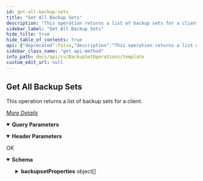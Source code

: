 ```yaml
---
id: get-all-backup-sets
title: "Get All Backup Sets"
description: "This operation returns a list of backup sets for a client."
sidebar_label: "Get All Backup Sets"
hide_title: true
hide_table_of_contents: true
api: {"deprecated":false,"description":"This operation returns a list of backup sets for a client.\n\n[_More Details_](http://documentation.commvault.com/commvault/v11/article?p=features/rest_api/operations/get_backup_set.htm)\n","operationId":"Get All Backup Sets","parameters":[{"description":"","explode":true,"in":"query","name":"clientId","schema":{"example":2,"format":"int32","type":"integer"}},{"description":"","in":"header","name":"Authtoken","required":true,"schema":{"example":"{{TOKEN}}","type":"string"}}],"tags":["Backup Set Operations"],"responses":{"200":{"description":"OK","content":{"application/json":{"schema":{"type":"object","properties":{"backupsetProperties":{"type":"array","items":{"type":"object","properties":{"modifiedTime":{"type":"integer"},"indexSettings":{"type":"object","properties":{}},"fsBackupSet":{"type":"object","properties":{"preserveFileAccessTimes":{"type":"boolean"},"useDCserviceForScan":{"type":"boolean"}}},"planEntity":{"type":"object","properties":{}},"backupSetEntity":{"type":"object","properties":{"clientId":{"type":"integer"},"clientName":{"type":"string"},"instanceName":{"type":"string"},"appName":{"type":"string"},"backupsetId":{"type":"integer"},"_type_":{"type":"integer"},"instanceId":{"type":"integer"},"backupsetName":{"type":"string"},"applicationId":{"type":"integer"}}}}}}},"x-examples":{"Example 1":{"backupsetProperties":[{"modifiedTime":1487014530,"indexSettings":{},"fsBackupSet":{"preserveFileAccessTimes":false,"useDCserviceForScan":true},"planEntity":{},"backupSetEntity":{"clientId":2,"clientName":"greenvalley","instanceName":"DefaultInstanceName","appName":"Windows File System","backupsetId":3,"_type_":6,"instanceId":1,"backupsetName":"defaultBackupSet","applicationId":33}}]}}},"examples":{"Example 1":{"value":{"backupsetProperties":[{"modifiedTime":1487014530,"indexSettings":{},"fsBackupSet":{"preserveFileAccessTimes":false,"useDCserviceForScan":true},"planEntity":{},"backupSetEntity":{"clientId":2,"clientName":"greenvalley","instanceName":"DefaultInstanceName","appName":"Windows File System","backupsetId":3,"_type_":6,"instanceId":1,"backupsetName":"defaultBackupSet","applicationId":33}}]}}}}}}},"method":"get","path":"/Backupset","servers":[{"url":"http://{hostname}/webconsole/api","variables":{"hostname":{"default":"localhost","description":"Webconsole"}}}],"info":{"title":"Template","contact":{},"version":"1.0","description":"Template"},"postman":{"name":"Get All Backup Sets","description":{"content":"This operation returns a list of backup sets for a client.\n\n[_More Details_](http://documentation.commvault.com/commvault/v11/article?p=features/rest_api/operations/get_backup_set.htm)\n","type":"text/plain"},"url":{"path":["Backupset"],"host":["{{baseUrl}}"],"query":[{"disabled":false,"key":"clientId","value":""}],"variable":[]},"header":[{"disabled":false,"description":{"content":"(Required) ","type":"text/plain"},"key":"Authtoken","value":""},{"key":"Accept","value":"application/json"}],"method":"GET"}}
sidebar_class_name: "get api-method"
info_path: docs/api/cv/BackupSetOperations/template
custom_edit_url: null
---
```



## Get All Backup Sets



This operation returns a list of backup sets for a client.

[_More Details_](http://documentation.commvault.com/commvault/v11/article?p=features/rest_api/operations/get_backup_set.htm)


<details style={{"marginBottom":"1rem"}} data-collapsed={false} open={true}><summary style={{}}><strong>Query Parameters</strong></summary><div><ul><ParamsItem className={"paramsItem"} param={{"description":"","explode":true,"in":"query","name":"clientId","schema":{"example":2,"format":"int32","type":"integer"}}}></ParamsItem></ul></div></details><details style={{"marginBottom":"1rem"}} data-collapsed={false} open={true}><summary style={{}}><strong>Header Parameters</strong></summary><div><ul><ParamsItem className={"paramsItem"} param={{"description":"","in":"header","name":"Authtoken","required":true,"schema":{"example":"{{TOKEN}}","type":"string"}}}></ParamsItem></ul></div></details><div><ApiTabs><TabItem label={"200"} value={"200"}><div>

OK

</div><div><MimeTabs schemaType={"response"}><TabItem label={"application/json"} value={"application/json"}><SchemaTabs><TabItem label={"Schema"} value={"Schema"}><details style={{}} data-collapsed={false} open={true}><summary style={{"textAlign":"left"}}><strong>Schema</strong></summary><div style={{"textAlign":"left","marginLeft":"1rem"}}></div><ul style={{"marginLeft":"1rem"}}><SchemaItem collapsible={true} className={"schemaItem"}><details style={{}}><summary style={{}}><strong>backupsetProperties</strong><span style={{"opacity":"0.6"}}> object[]</span></summary><div style={{"marginLeft":"1rem"}}><SchemaItem collapsible={false} name={"modifiedTime"} required={false} deprecated={undefined} schemaDescription={undefined} schemaName={"integer"} qualifierMessage={undefined} defaultValue={undefined}></SchemaItem><SchemaItem collapsible={true} className={"schemaItem"}><details style={{}}><summary style={{}}><strong>indexSettings</strong><span style={{"opacity":"0.6"}}> object</span></summary><div style={{"marginLeft":"1rem"}}></div></details></SchemaItem><SchemaItem collapsible={true} className={"schemaItem"}><details style={{}}><summary style={{}}><strong>fsBackupSet</strong><span style={{"opacity":"0.6"}}> object</span></summary><div style={{"marginLeft":"1rem"}}><SchemaItem collapsible={false} name={"preserveFileAccessTimes"} required={false} deprecated={undefined} schemaDescription={undefined} schemaName={"boolean"} qualifierMessage={undefined} defaultValue={undefined}></SchemaItem><SchemaItem collapsible={false} name={"useDCserviceForScan"} required={false} deprecated={undefined} schemaDescription={undefined} schemaName={"boolean"} qualifierMessage={undefined} defaultValue={undefined}></SchemaItem></div></details></SchemaItem><SchemaItem collapsible={true} className={"schemaItem"}><details style={{}}><summary style={{}}><strong>planEntity</strong><span style={{"opacity":"0.6"}}> object</span></summary><div style={{"marginLeft":"1rem"}}></div></details></SchemaItem><SchemaItem collapsible={true} className={"schemaItem"}><details style={{}}><summary style={{}}><strong>backupSetEntity</strong><span style={{"opacity":"0.6"}}> object</span></summary><div style={{"marginLeft":"1rem"}}><SchemaItem collapsible={false} name={"clientId"} required={false} deprecated={undefined} schemaDescription={undefined} schemaName={"integer"} qualifierMessage={undefined} defaultValue={undefined}></SchemaItem><SchemaItem collapsible={false} name={"clientName"} required={false} deprecated={undefined} schemaDescription={undefined} schemaName={"string"} qualifierMessage={undefined} defaultValue={undefined}></SchemaItem><SchemaItem collapsible={false} name={"instanceName"} required={false} deprecated={undefined} schemaDescription={undefined} schemaName={"string"} qualifierMessage={undefined} defaultValue={undefined}></SchemaItem><SchemaItem collapsible={false} name={"appName"} required={false} deprecated={undefined} schemaDescription={undefined} schemaName={"string"} qualifierMessage={undefined} defaultValue={undefined}></SchemaItem><SchemaItem collapsible={false} name={"backupsetId"} required={false} deprecated={undefined} schemaDescription={undefined} schemaName={"integer"} qualifierMessage={undefined} defaultValue={undefined}></SchemaItem><SchemaItem collapsible={false} name={"_type_"} required={false} deprecated={undefined} schemaDescription={undefined} schemaName={"integer"} qualifierMessage={undefined} defaultValue={undefined}></SchemaItem><SchemaItem collapsible={false} name={"instanceId"} required={false} deprecated={undefined} schemaDescription={undefined} schemaName={"integer"} qualifierMessage={undefined} defaultValue={undefined}></SchemaItem><SchemaItem collapsible={false} name={"backupsetName"} required={false} deprecated={undefined} schemaDescription={undefined} schemaName={"string"} qualifierMessage={undefined} defaultValue={undefined}></SchemaItem><SchemaItem collapsible={false} name={"applicationId"} required={false} deprecated={undefined} schemaDescription={undefined} schemaName={"integer"} qualifierMessage={undefined} defaultValue={undefined}></SchemaItem></div></details></SchemaItem></div></details></SchemaItem></ul></details></TabItem><TabItem label={"Example (from schema)"} value={"Example (from schema)"}><ResponseSamples responseExample={"{\n  \"backupsetProperties\": [\n    {\n      \"modifiedTime\": 0,\n      \"indexSettings\": {},\n      \"fsBackupSet\": {\n        \"preserveFileAccessTimes\": true,\n        \"useDCserviceForScan\": true\n      },\n      \"planEntity\": {},\n      \"backupSetEntity\": {\n        \"clientId\": 0,\n        \"clientName\": \"string\",\n        \"instanceName\": \"string\",\n        \"appName\": \"string\",\n        \"backupsetId\": 0,\n        \"_type_\": 0,\n        \"instanceId\": 0,\n        \"backupsetName\": \"string\",\n        \"applicationId\": 0\n      }\n    }\n  ]\n}"} language={"json"}></ResponseSamples></TabItem><TabItem label={" Example 1"} value={" Example 1"}><ResponseSamples responseExample={"{\n  \"backupsetProperties\": [\n    {\n      \"modifiedTime\": 1487014530,\n      \"indexSettings\": {},\n      \"fsBackupSet\": {\n        \"preserveFileAccessTimes\": false,\n        \"useDCserviceForScan\": true\n      },\n      \"planEntity\": {},\n      \"backupSetEntity\": {\n        \"clientId\": 2,\n        \"clientName\": \"greenvalley\",\n        \"instanceName\": \"DefaultInstanceName\",\n        \"appName\": \"Windows File System\",\n        \"backupsetId\": 3,\n        \"_type_\": 6,\n        \"instanceId\": 1,\n        \"backupsetName\": \"defaultBackupSet\",\n        \"applicationId\": 33\n      }\n    }\n  ]\n}"} language={"json"}></ResponseSamples></TabItem></SchemaTabs></TabItem></MimeTabs></div></TabItem></ApiTabs></div>
      
